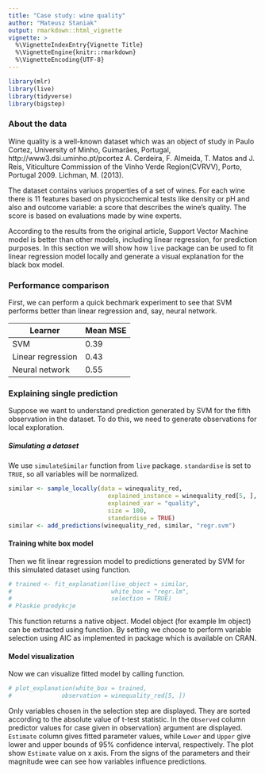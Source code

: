 ```yaml
---
title: "Case study: wine quality"
author: "Mateusz Staniak"
output: rmarkdown::html_vignette
vignette: >
  %\VignetteIndexEntry{Vignette Title}
  %\VignetteEngine{knitr::rmarkdown}
  %\VignetteEncoding{UTF-8}
---
```


```r
library(mlr)
library(live)
library(tidyverse)
library(bigstep)
```

### About the data 

Wine quality is a well-known dataset which was an object of study in Paulo Cortez, University of Minho, Guimarães, Portugal, http://www3.dsi.uminho.pt/pcortez A. Cerdeira, F. Almeida, T. Matos and J. Reis, Viticulture Commission of the Vinho Verde Region(CVRVV), Porto, Portugal 2009. Lichman, M. (2013).

The dataset contains variuos properties of a set of wines. For each wine there is 11 features based on physicochemical tests like density or pH and also and outcome variable: a score that describes the wine’s quality. The score is based on evaluations made by wine experts. 

According to the results from the original article, Support Vector Machine model is better than other models, including linear regression, for prediction purposes.
In this section we will show how `live` package can be used to fit linear regression model locally and generate a visual explanation for the black box model.

### Performance comparison

First, we can perform a quick bechmark experiment to see that SVM performs better than linear regression and, say, neural network.

| Learner | Mean MSE |
| ------- | -------- | 
| SVM | 0.39 |
| Linear regression | 0.43 | 
| Neural network | 0.55 | 

### Explaining single prediction

Suppose we want to understand prediction generated by SVM for the fifth observation in the dataset.
To do this, we need to generate observations for local exploration.

##### Simulating a dataset

We use `simulateSimilar` function from `live` package.
`standardise` is set to `TRUE`, so all variables will be normalized.
```r
similar <- sample_locally(data = winequality_red,
                            explained_instance = winequality_red[5, ], 
                            explained_var = "quality", 
                            size = 100,
                            standardise = TRUE)
similar <- add_predictions(winequality_red, similar, "regr.svm")
```

#### Training white box model

Then we fit linear regression model to predictions generated by SVM for this simulated dataset using \texttt{trainWhiteBox} function.
```r
# trained <- fit_explanation(live_object = similar, 
#                            white_box = "regr.lm", 
#                            selection = TRUE)
# Płaskie predykcje
```

This function returns a native \texttt{mlr} object.
Model object (for example lm object) can be extracted using \texttt{getLearnerModel} function.
By setting \texttt{selection = TRUE} we choose to perform variable selection using AIC as implemented in \texttt{bigstep} package which is available on CRAN.

#### Model visualization

Now we can visualize fitted model by calling \texttt{plotWhiteBox} function.
```r
# plot_explanation(white_box = trained,
#              observation = winequality_red[5, ])
```

Only variables chosen in the selection step are displayed.
They are sorted according to the absolute value of t-test statistic.
In the `Observed` column predictor values for case given in observation} argument are displayed.
`Estimate` column gives fitted parameter values, while `Lower` and `Upper` give lower and upper bounds of 95\% confidence interval, respectively.
The plot show `Estimate` value on x axis.
From the signs of the parameters and their magnitude wee can see how variables influence predictions.

